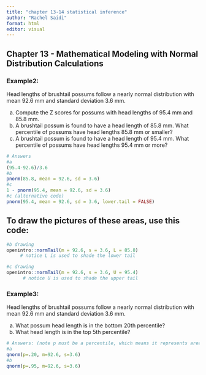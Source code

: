 ---
title: "chapter 13-14 statistical inference"
author: "Rachel Saidi"
format: html
editor: visual
---

## Chapter 13 - Mathematical Modeling with Normal Distribution Calculations

### Example2:

Head lengths of brushtail possums follow a nearly normal distribution with mean 92.6 mm and standard deviation 3.6 mm.

a.  Compute the Z scores for possums with head lengths of 95.4 mm and 85.8 mm.
b.  A brushtail possum is found to have a head length of 85.8 mm. What percentile of possums have head lengths 85.8 mm or smaller?
c.  A brushtail possum is found to have a head length of 95.4 mm. What percentile of possums have head lengths 95.4 mm or more?

```{r}
# Answers 
#a
(95.4-92.6)/3.6
#b
pnorm(85.8, mean = 92.6, sd = 3.6)
#c
1 - pnorm(95.4, mean = 92.6, sd = 3.6)
#c (alternative code)
pnorm(95.4, mean = 92.6, sd = 3.6, lower.tail = FALSE)
```

## To draw the pictures of these areas, use this code:

```{r}
#b drawing
openintro::normTail(m = 92.6, s = 3.6, L = 85.8) 
     # notice L is used to shade the lower tail

#c drawing
openintro::normTail(m = 92.6, s = 3.6, U = 95.4)
      # notice U is used to shade the upper tail
```

### Example3:

Head lengths of brushtail possums follow a nearly normal distribution with mean 92.6 mm and standard deviation 3.6 mm.

a.  What possum head length is in the bottom 20th percentile?
b.  What head length is in the top 5th percentile?

```{r}
# Answers: (note p must be a percentile, which means it represents area to the left of the cutoff)
#a
qnorm(p=.20, m=92.6, s=3.6) 
#b
qnorm(p=.95, m=92.6, s=3.6)
```
